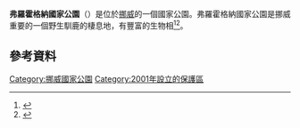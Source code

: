 {{Infobox Protected area 
| name = Forollhogna National Park
| iucn_category = II
| photo =
| photo_width = 
| map = ForollhognaView.jpg
| map_caption =
| location =
| nearest_city = 
| coords = {{coord|62|38|N|10|40|E|region:NO|display=inline,title}}
| area = {{convert|1062|km2|sqmi|0|abbr=on}}
| established = 2001年12月21日
| visitation_num = 
| visitation_year = 
| governing_body = 
| touristinfo = [https://web.archive.org/web/20080209215612/http://www.forollhogna.no/ Forollhogna.no]
}}

'''弗羅霍格納國家公園'''（{{lang-no|Forollhogna nasjonalpark}}）是位於[[挪威|挪威]]的一個國家公園。弗羅霍格納國家公園是挪威重要的一個野生馴鹿的棲息地，有豐富的生物相<ref>{{cite web|url=http://www.forollhogna.no/index.php?page_id=14&lang_id=2|title=Forollhogna - Exploring the National Park|accessdate=2011-02-02|deadurl=yes|archiveurl=https://web.archive.org/web/20101217032013/http://www.forollhogna.no/index.php?page_id=14&lang_id=2|archivedate=2010-12-17}}</ref><ref>{{cite web|url=http://www.dirnat.no/nasjonalparker/forollhogna/|publisher=Norwegian Directorate for Nature Management|title=Forollhogna National Park|language=Norwegian|accessdate=2011-02-02|deadurl=yes|archiveurl=https://web.archive.org/web/20110606220349/http://www.dirnat.no/nasjonalparker/forollhogna/|archivedate=2011年6月6日|df=}}</ref>。

==參考資料==
{{reflist}}

[[Category:挪威國家公園|Category:挪威國家公園]]
[[Category:2001年設立的保護區|Category:2001年設立的保護區]]